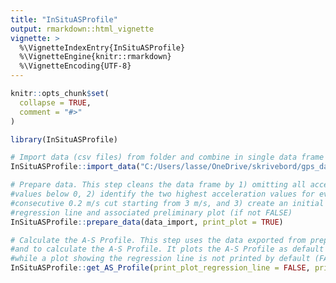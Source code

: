 ```yaml
---
title: "InSituASProfile"
output: rmarkdown::html_vignette
vignette: >
  %\VignetteIndexEntry{InSituASProfile}
  %\VignetteEngine{knitr::rmarkdown}
  %\VignetteEncoding{UTF-8}
---
```


```r
knitr::opts_chunk$set(
  collapse = TRUE,
  comment = "#>"
)
```

```r
library(InSituASProfile)

# Import data (csv files) from folder and combine in single data frame for analysis.  
InSituASProfile::import_data("C:/Users/lasse/OneDrive/skrivebord/gps_data", Velocity, Acceleration)

# Prepare data. This step cleans the data frame by 1) omitting all acceleration
#values below 0, 2) identify the two highest acceleration values for every 
#consecutive 0.2 m/s cut starting from 3 m/s, and 3) create an initial 
#regression line and associated preliminary plot (if not FALSE) 
InSituASProfile::prepare_data(data_import, print_plot = TRUE)

# Calculate the A-S Profile. This step uses the data exported from prepare_data,
#and to calculate the A-S Profile. It plots the A-S Profile as default (TRUE), 
#while a plot showing the regression line is not printed by default (FALSE).
InSituASProfile::get_AS_Profile(print_plot_regression_line = FALSE, print_AS_plot = TRUE)

```
